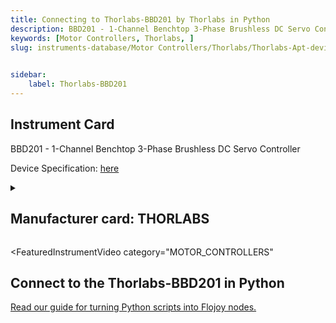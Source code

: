 ```yaml
---
title: Connecting to Thorlabs-BBD201 by Thorlabs in Python
description: BBD201 - 1-Channel Benchtop 3-Phase Brushless DC Servo Controller
keywords: [Motor Controllers, Thorlabs, ] 
slug: instruments-database/Motor Controllers/Thorlabs/Thorlabs-Apt-device-package
 

sidebar:
    label: Thorlabs-BBD201 
---
```



## Instrument Card

BBD201 - 1-Channel Benchtop 3-Phase Brushless DC Servo Controller 




Device Specification: [here](https://www.thorlabs.com/_sd.cfm?fileName=23964-D03.pdf&partNumber=BBD201)

<details style={{ marginTop: "15px"}}>
<summary><h2 style={{display:'inline'}}>Manufacturer card: THORLABS</h2></summary>

![THORLABS](https://res.cloudinary.com/dhopxs1y3/image/upload/v1692126009/Instruments/Vendor%20Logos/Thorlabs.png)

Thorlabs, Inc. is an American privately held optical equipment company headquartered in Newton, New Jersey. The company was founded in 1989 by Alex Cable, who serves as its current president and CEO. As of 2018, Thorlabs has annual sales of approximately $500 million.

- Headquarters: USA
- Yearly Revenue (millions, USD): 550
- Vendor Website: [here](https://www.thorlabs.com/)

</details>


<FeaturedInstrumentVideo
  category="MOTOR_CONTROLLERS"
></FeaturedInstrumentVideo>

## Connect to the Thorlabs-BBD201 in Python

[Read our guide for turning Python scripts into Flojoy nodes.](https://docs.flojoy.ai/contribution/blocks/custom-flojoy-block/)



<Tabs>
<TabItem value="Flojoy" label="Flojoy" className="flojoy-instrument-tabs">

<SectionsCard category="MOTOR_CONTROLLERS" manufacturer="Thorlabs"></SectionsCard>

</TabItem>
</Tabs>